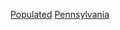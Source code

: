 {{United States state settlements}}
{{GeoGroup|level=2}}
{{Commons category|Populated places in Pennsylvania}}

[[Category:賓夕法尼亞州地理|Populated]]
[[Category:美國各州聚居地|Pennsylvania]]